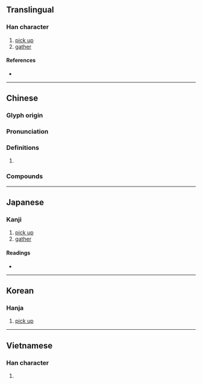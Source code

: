 {{also|拓}}
{{character info/new}}
==Translingual==

===Han character===
{{Han char|rn=64|rad=手|as=11|sn=14|four=50037|canj=QITF|ids=⿰扌庶}}

# [[pick up]]
# [[gather]]

====References====
* {{Han ref|kx=0451.100|dkj=12624|dj=0801.210|hdz=31948.080|uh=646D|ud=25709|bh=BA54|bd=47700}}

----

==Chinese==
{{zh-forms}}

===Glyph origin===
{{Han etym}}

===Pronunciation===
{{zh-pron
|m=zhí
|c=zek3
|mc=y
|oc=y
|cat=
}}

===Definitions===
{{zh-hanzi}}

# {{rfdef|zh}}

===Compounds===
{{zh-der|採摭|摭溜子|捃摭|摭拾|摭言|掎摭|摭華捐實|鉤摭}}

----

==Japanese==

===Kanji===
{{ja-kanji|grade=|rs=手11}}

# [[pick up]]
# [[gather]]

====Readings====
* {{ja-readings|on=[[せき]] (seki), [[しゃく]] (shaku)|kun=[[ひろう]] (hirou)}}

----

==Korean==

===Hanja===
{{ko-hanja|hangeul=척|eumhun=|rv=cheok|mr=ch'ŏk|y=chek}}

# [[pick up]]

----

==Vietnamese==

===Han character===
{{vi-hantu|[[chích]], [[trích]]|rs=手11}}

# {{rfdef|vi|sort=手11}}